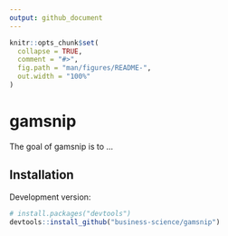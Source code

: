```yaml
---
output: github_document
---
```


<!-- README.md is generated from README.Rmd. Please edit that file -->

```r
knitr::opts_chunk$set(
  collapse = TRUE,
  comment = "#>",
  fig.path = "man/figures/README-",
  out.width = "100%"
)
```

# gamsnip

<!-- badges: start -->
<!-- badges: end -->

The goal of gamsnip is to ...

## Installation

Development version:

``` r
# install.packages("devtools")
devtools::install_github("business-science/gamsnip")
```

